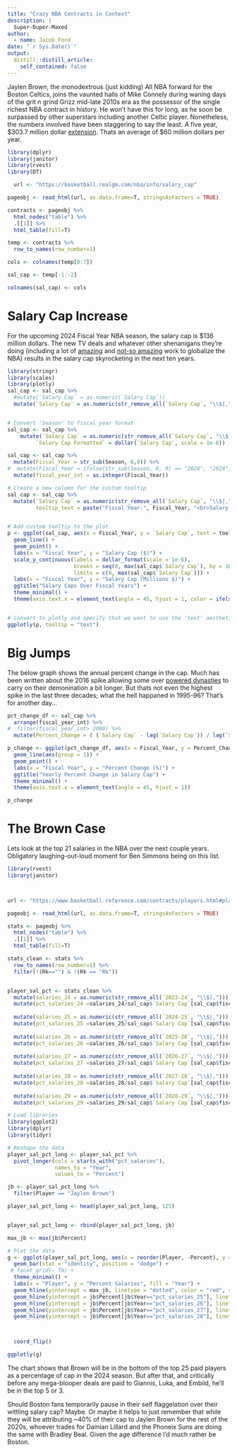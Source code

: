 ```yaml
---
title: "Crazy NBA Contracts in Context"
description: |
  Super-Duper-Maxed
author:
  - name: Jacob Ford
date: "`r Sys.Date()`"
output:
  distill::distill_article:
    self_contained: false
---
```


Jaylen Brown, the monodextrous (just kidding) All NBA forward for the Boston Celtics, joins the vaunted halls of Mike Connely during waning days of the grit n grind Grizz mid-late 2010s era as the possessor of the single richest NBA contract in history. He won't have this for long, as he soon be surpassed by other superstars including another Celtic player. Nonetheless, the numbers involved have been staggering to say the least. A five year, $303.7 million dollar [extension](https://www.espn.com/nba/story/_/id/38067889/jaylen-brown-celtics-agree-record-5-year-304m-supermax-extension). Thats an average of $60 million dollars per year.  


```r
library(dplyr)
library(janitor)
library(rvest)
library(DT)

  url <- "https://basketball.realgm.com/nba/info/salary_cap"

pageobj <- read_html(url, as.data.frame=T, stringsAsFactors = TRUE) 

contracts <- pageobj %>%  
  html_nodes("table") %>% 
  .[[1]] %>% 
  html_table(fill=T) 

temp <- contracts %>%
  row_to_names(row_number=1) 

cols <- colnames(temp[0:7])

sal_cap <- temp[-1:-2]

colnames(sal_cap) <- cols


```


# Salary Cap Increase

For the upcoming 2024 Fiscal Year NBA season, the salary cap is $136 million dollars. The new TV deals and whatever other shenanigans they're doing (including a lot of [amazing](https://bleacherreport.com/articles/10059000-adam-silver-says-nba-adding-expansion-team-in-mexico-is-definitely-possible) and [not-so amazing](https://www.msnbc.com/opinion/nba-silence-china-proves-it-s-less-interested-human-rights-n1287663) work to globalize the NBA) results in the salary cap skyrocketing in the next ten years. 

```r
library(stringr)
library(scales)
library(plotly)
sal_cap <- sal_cap %>%
  #mutate(`Salary Cap` = as.numeric(`Salary Cap`))
  mutate(`Salary Cap` = as.numeric(str_remove_all(`Salary Cap`, "\\$|,")))


# Convert 'Season' to fiscal year format
sal_cap <- sal_cap %>%
    mutate(`Salary Cap` = as.numeric(str_remove_all(`Salary Cap`, "\\$|,")),
         `Salary Cap Formatted` = dollar(`Salary Cap`, scale = 1e-6))

sal_cap <- sal_cap %>%
  mutate(Fiscal_Year = str_sub(Season, 6,9)) %>%
#  mutate(Fiscal_Year = ifelse(str_sub(Season, 6, 9) == "2024", "2024", str_sub(Season, 1, 4))) %>%
  mutate(fiscal_year_int = as.integer(Fiscal_Year))

# Create a new column for the custom tooltip
sal_cap <- sal_cap %>%
  mutate(`Salary Cap` = as.numeric(str_remove_all(`Salary Cap`, "\\$|,")),
         tooltip_text = paste("Fiscal Year:", Fiscal_Year, "<br>Salary Cap:", dollar(`Salary Cap`, scale = 1e-6)))


# Add custom tooltip to the plot
p <- ggplot(sal_cap, aes(x = Fiscal_Year, y = `Salary Cap`, text = tooltip_text)) +
  geom_line() +
  geom_point() +
  labs(x = "Fiscal Year", y = "Salary Cap ($)") +
  scale_y_continuous(labels = dollar_format(scale = 1e-6), 
                     breaks = seq(0, max(sal_cap$`Salary Cap`), by = 10000000),
                     limits = c(0, max(sal_cap$`Salary Cap`))) +
  labs(x = "Fiscal Year", y = "Salary Cap (Millions $)") +
  ggtitle("Salary Caps Over Fiscal Years") +
  theme_minimal() +
  theme(axis.text.x = element_text(angle = 45, hjust = 1, color = ifelse(sal_cap$fiscal_year_int > 1995, "black", "red")))


# Convert to plotly and specify that we want to use the 'text' aesthetic for the tooltip
ggplotly(p, tooltip = "text")

```


# Big Jumps

The below graph shows the annual percent change in the cap. Much has been written about the 2016 spike allowing some over [powered dynasties](https://www.forbes.com/sites/bryantoporek/2022/11/07/how-the-2016-nba-cap-spike-helped-prolong-the-golden-state-warriors-dynasty/?sh=56f52dcd3a10) to carry on their demonination a bit longer. But thats not even the highest spike in the last three decades; what the hell happaned in 1995-96? That's for another day... 

```r
pct_change_df <- sal_cap %>%
  arrange(fiscal_year_int) %>%
#  filter(fiscal_year_int> 2000) %>%
  mutate(Percent_Change = ( (`Salary Cap` - lag(`Salary Cap`)) / lag(`Salary Cap`) ) * 100)

p_change <- ggplot(pct_change_df, aes(x = Fiscal_Year, y = Percent_Change)) +
  geom_line(aes(group = 1)) +
  geom_point() +
  labs(x = "Fiscal Year", y = "Percent Change (%)") +
  ggtitle("Yearly Percent Change in Salary Cap") +
  theme_minimal() +
  theme(axis.text.x = element_text(angle = 45, hjust = 1))

p_change


```


# The Brown Case

Lets look at the top 21 salaries in the NBA over the next couple years. Obligatory laughing-out-loud moment for Ben Simmons being on this list. 




```r
library(rvest)
library(janitor)



url <- "https://www.basketball-reference.com/contracts/players.html#player-contracts"

pageobj <- read_html(url, as.data.frame=T, stringsAsFactors = TRUE) 

stats <- pageobj %>%  
  html_nodes("table") %>% 
  .[[1]] %>% 
  html_table(fill=T) 

stats_clean <- stats %>%
  row_to_names(row_number=1) %>%
  filter(!(Rk=="") & !(Rk == "Rk"))



```



```r


player_sal_pct <- stats_clean %>%
  mutate(salaries_24 = as.numeric(str_remove_all(`2023-24`, "\\$|,"))) %>%
  mutate(pct_salaries_24 =salaries_24/sal_cap$`Salary Cap`[sal_cap$fiscal_year_int==2024] )  %>%
  
  mutate(salaries_25 = as.numeric(str_remove_all(`2024-25`, "\\$|,"))) %>%
  mutate(pct_salaries_25 =salaries_25/sal_cap$`Salary Cap`[sal_cap$fiscal_year_int==2025] ) %>%
  
  mutate(salaries_26 = as.numeric(str_remove_all(`2025-26`, "\\$|,"))) %>%
  mutate(pct_salaries_26 =salaries_26/sal_cap$`Salary Cap`[sal_cap$fiscal_year_int==2026] ) %>%
  
  mutate(salaries_27 = as.numeric(str_remove_all(`2026-27`, "\\$|,"))) %>%
  mutate(pct_salaries_27 =salaries_27/sal_cap$`Salary Cap`[sal_cap$fiscal_year_int==2027] ) %>%
  
  mutate(salaries_28 = as.numeric(str_remove_all(`2027-28`, "\\$|,"))) %>%
  mutate(pct_salaries_28 =salaries_28/sal_cap$`Salary Cap`[sal_cap$fiscal_year_int==2028] ) %>%
  
  mutate(salaries_29 = as.numeric(str_remove_all(`2028-29`, "\\$|,"))) %>%
  mutate(pct_salaries_29 =salaries_29/sal_cap$`Salary Cap`[sal_cap$fiscal_year_int==2029] ) 


```




```r
# Load libraries
library(ggplot2)
library(dplyr)
library(tidyr)

# Reshape the data
player_sal_pct_long <- player_sal_pct %>%
  pivot_longer(cols = starts_with("pct_salaries"), 
               names_to = "Year",
               values_to = "Percent") 

jb <- player_sal_pct_long %>%
  filter(Player == "Jaylen Brown")

player_sal_pct_long <- head(player_sal_pct_long, 125) 


player_sal_pct_long <- rbind(player_sal_pct_long, jb)

max_jb <- max(jb$Percent)

# Plot the data
g <- ggplot(player_sal_pct_long, aes(x = reorder(Player, -Percent), y = Percent, fill = Year)) +
  geom_bar(stat = "identity", position = "dodge") +
 # facet_grid(~ Tm) +
  theme_minimal() +
  labs(x = "Player", y = "Percent Salaries", fill = "Year") +
  geom_hline(yintercept = max_jb, linetype = "dotted", color = "red", size = 0.5) +
  geom_hline(yintercept = jb$Percent[jb$Year=="pct_salaries_25"], linetype = "dotted", color = "gold", size = 0.5) +
  geom_hline(yintercept = jb$Percent[jb$Year=="pct_salaries_26"], linetype = "dotted", color = "green", size = 0.5) +
  geom_hline(yintercept = jb$Percent[jb$Year=="pct_salaries_27"], linetype = "dotted", color = "lightblue", size = 0.5) +
  geom_hline(yintercept = jb$Percent[jb$Year=="pct_salaries_28"], linetype = "dotted", color = "blue", size = 0.5) +



  coord_flip()

ggplotly(g)

```



The chart shows that Brown will be in the bottom of the top 25 paid players as a percentage of cap in the 2024 season. But after that, and critically before any mega-blooper deals are paid to Giannis, Luka, and Embiid, he'll be in the top 5 or 3.   

Should Boston fans temporarily pause in their self flaggelation over their wittling salary cap? Maybe. Or maybe it helps to just remember that while they will be attributing ~40% of their cap to Jaylen Brown for the rest of the 2020s, whoever trades for Damian Lillard and the Phoneix Suns are doing the same with Bradley Beal. Given the age difference I'd much rather be Boston. 




